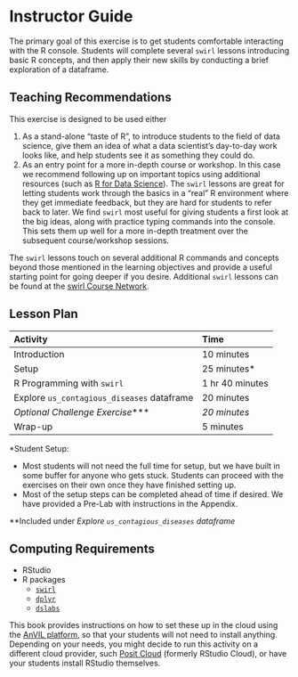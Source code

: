 # Instructor Guide {-}

The primary goal of this exercise is to get students comfortable interacting with the R console.  Students will complete several `swirl` lessons introducing basic R concepts, and then apply their new skills by conducting a brief exploration of a dataframe.

## Teaching Recommendations {-}

This exercise is designed to be used either

1. As a stand-alone "taste of R", to introduce students to the field of data science, give them an idea of what a data scientist's day-to-day work looks like, and help students see it as something they could do.
1. As an entry point for a more in-depth course or workshop.  In this case we recommend following up on important topics using additional resources (such as [R for Data Science](https://r4ds.had.co.nz/)).  The `swirl` lessons are great for letting students work through the basics in a "real" R environment where they get immediate feedback, but they are hard for students to refer back to later.  We find `swirl` most useful for giving students a first look at the big ideas, along with practice typing commands into the console.  This sets them up well for a more in-depth treatment over the subsequent course/workshop sessions.

The `swirl` lessons touch on several additional R commands and concepts beyond those mentioned in the learning objectives and provide a useful starting point for going deeper if you desire.  Additional `swirl` lessons can be found at the [swirl Course Network](http://swirlstats.com/scn/).

## Lesson Plan  {-}

| Activity | Time |
| :-- | :- |
| Introduction | 10 minutes |
| Setup | 25 minutes* |
| R Programming with `swirl` | 1 hr 40 minutes |
| Explore `us_contagious_diseases` dataframe | 20 minutes |
| *Optional Challenge Exercise*\*\** | *20 minutes* |
| Wrap-up | 5 minutes |

\*Student Setup:

  - Most students will not need the full time for setup, but we have built in some buffer for anyone who gets stuck.  Students can proceed with the exercises on their own once they have finished setting up.
  - Most of the setup steps can be completed ahead of time if desired.  We have provided a Pre-Lab with instructions in the Appendix.

\*\*Included under *Explore `us_contagious_diseases` dataframe*

## Computing Requirements {-}

- RStudio
- R packages
  - [`swirl`](https://cran.r-project.org/web/packages/swirl/index.html)
  - [`dplyr`](https://cran.r-project.org/web/packages/dplyr/index.html)
  - [`dslabs`](https://cran.r-project.org/web/packages/dslabs/index.html)

This book provides instructions on how to set these up in the cloud using the [AnVIL platform](https://anvil.terra.bio/), so that your students will not need to install anything.  Depending on your needs, you might decide to run this activity on a different cloud provider, such [Posit Cloud](https://posit.cloud/) (formerly RStudio Cloud), or have your students install RStudio themselves.
